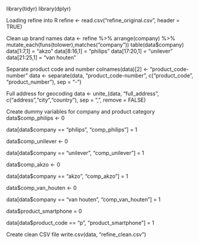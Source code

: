 library(tidyr)
library(dplyr)

Loading refine into R
refine <- read.csv("refine_original.csv", header = TRUE)

Clean up brand names
data <- refine %>%
    arrange(company) %>%
    mutate_each(funs(tolower),matches("company"))
table(data$company)
data[1:7,1] = "akzo"
data[8:16,1] = "philips"
data[17:20,1] = "unilever"
data[21:25,1] = "van houten"

Separate product code and number
colnames(data)[2] <- "product_code-number"
data <- separate(data, "product_code-number", c("product_code", "product_number"), sep = "-")

Full address for geocoding
data <- unite_(data, "full_address", c("address","city","country"), sep = ", ", remove = FALSE)

Create dummy variables for company and product category
data$comp_philips <- 0

data[data$company == "philips", "comp_philips"] = 1 

data$comp_unilever <- 0

data[data$company == "unilever", "comp_unilever"] = 1 

data$comp_akzo <- 0

data[data$company == "akzo", "comp_akzo"] = 1 

data$comp_van_houten <- 0

data[data$company == "van houten", "comp_van_houten"] = 1 

data$product_smartphone = 0

data[data$product_code == "p", "product_smartphone"] = 1 


Create clean CSV file
write.csv(data, "refine_clean.csv")

